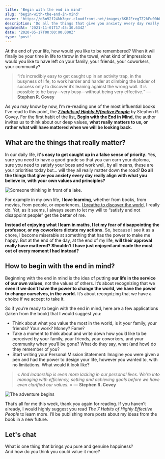 ```yaml
---
title: 'Begin with the end in mind'
slug: 'begin-with-the-end-in-mind'
cover: 'https://d3n92f24kh3qcr.cloudfront.net/images/6KBJEregTZ2kFu00bLRJ.jpg'
description: 'Do all the things that give you anxiety every day really align with what you believe in, with your own values and principles?'
updatedAt: '2021-11-01T17:45:30.634Z'
date: '2020-05-17T00:00:00.000Z'
type: 'post'
---
```


At the end of your life, how would you like to be remembered? When it will finally be your time in life to throw in the towel, what kind of impressions would you like to have left on your family, your friends, your coworkers, your community?

> “It’s incredibly easy to get caught up in an activity trap, in the busyness of life, to work harder and harder at climbing the ladder of success only to discover it’s leaning against the wrong wall. It is possible to be busy—very busy—without being very effective.“ — **Stephen R. Covey**

As you may know by now, I’m re-reading one of the most influential books I’ve read to this point, the **_[7 habits of Highly Effective People](https://mathcrln.com/tag/the-7-habits-of-highly-effective-people/)_** by Stephen R. Covey. For the first habit of the list, **Begin with the End in Mind**, the author invites us to think about our deep values, **what really matters to us, or rather what will have mattered when we will be looking back**.

## What are the things that really matter?

In our daily life, **it's easy to get caught up in a false sense of priority**. Yes, sure you need to have a good grade so that you can earn your diploma, sure you need to satisfy your boss and work well, by all means, these are your priorities today but... will they all really matter down the road? **Do all the things that give you anxiety every day really align with what you believe in, with your own values and principles?**

![Someone thinking in front of a lake.](https://d3n92f24kh3qcr.cloudfront.net/images/6KBJEregTZ2kFu00bLRJ.jpg)

For example in my own life, **I love learning**, whether from books, from movies, from people, or experiences, [I breathe to discover the world](https://mathcrln.com/lifestyle/personal-mission-statement/), I really do. Yet, as it seems, I always seem to let my will to “satisfy and not disappoint people” get the better of me.

**Instead of enjoying what I learn in maths, I let my fear of disappointing the professor, or my coworkers dictate my actions.** So, because I see it as a chore, I become miserable at something that has the power to make me happy. But at the end of the day, at the end of my life, **will their approval really have mattered? Shouldn’t I have just enjoyed and made the most out of every moment I had instead?**

## How to begin with the end in mind?

Beginning with the end in mind is the idea of putting **our life in the service of our own values**, not the values of others. It’s about recognizing that we **even if we don’t have the power to change the world, we have the power to change ourselves, in the world.** It’s about recognizing that we have a choice if we accept to take it.

So if you’re ready to begin with the end in mind, here are a few applications (taken from the book) that I would suggest you:

-   Think about what you value the most in the world, is it your family, your friends? Your work? Money? Fame?
-   Take a moment to think about and write down how you’d like to be perceived by your family, your friends, your coworkers, and your community when you’ll be gone? What do they say, what (and how) do they remember of you?
-   Start writing your Personal Mission Statement: Imagine you were given a pen and had the power to design your life, however you wanted to, with no limitations. What would it look like?

> « *And leadership is even more lacking in our personal lives. We’re into managing with efficiency, setting and achieving goals before we have even clarified our values.* » — **Stephen R. Covey**

![The adventure begins](https://d3n92f24kh3qcr.cloudfront.net/images/8RMdBaJVT0WyjMTgCaox.jpg)

That’s all for me this week, thank you again for reading. If you haven’t already, I would highly suggest you read _The 7 Habits of Highly Effective People_ to learn more. I’ll be publishing more posts about my ideas from the book in a new future.

## Let's chat

What is one thing that brings you pure and genuine happiness?  
And how do you think you could value it more?
